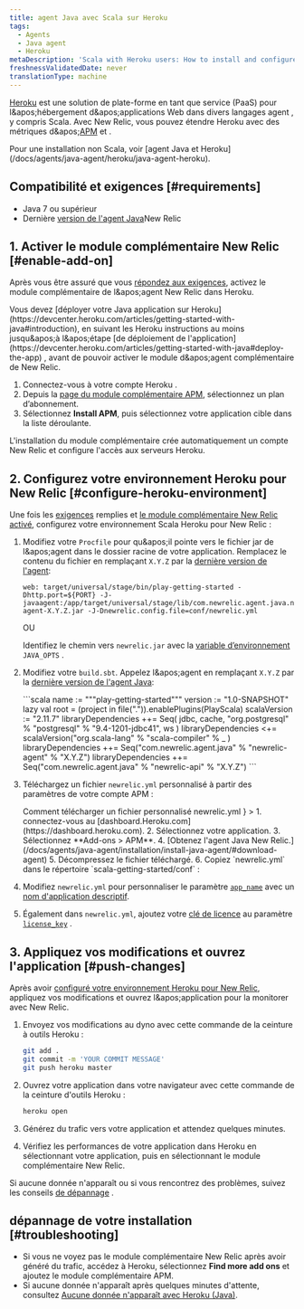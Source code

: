 ```yaml
---
title: agent Java avec Scala sur Heroku
tags:
  - Agents
  - Java agent
  - Heroku
metaDescription: 'Scala with Heroku users: How to install and configure the Java agent for your APM add-on.'
freshnessValidatedDate: never
translationType: machine
---
```


[Heroku](https://devcenter.heroku.com/articles/newrelic) est une solution de plate-forme en tant que service (PaaS) pour l&amp;apos;hébergement d&amp;apos;applications Web dans divers langages agent , y compris Scala. Avec New Relic, vous pouvez étendre Heroku avec des métriques d&amp;apos;[APM](/docs/apm/new-relic-apm) et [<InlinePopover type="browser" />](/docs/browser/new-relic-browser).

<Callout variant="tip">
  Pour une installation non Scala, voir [agent Java et Heroku](/docs/agents/java-agent/heroku/java-agent-heroku).
</Callout>

## Compatibilité et exigences [#requirements]

* Java 7 ou supérieur
* Dernière [version de l'agent Java](/docs/release-notes/agent-release-notes/java-release-notes)New Relic

## 1. Activer le module complémentaire New Relic [#enable-add-on]

Après vous être assuré que vous [répondez aux exigences](#requirements), activez le module complémentaire de l&amp;apos;agent New Relic dans Heroku.

<Callout variant="caution">
  Vous devez [déployer votre Java application sur Heroku](https://devcenter.heroku.com/articles/getting-started-with-java#introduction), en suivant les Heroku instructions au moins jusqu&amp;apos;à l&amp;apos;étape [de déploiement de l'application](https://devcenter.heroku.com/articles/getting-started-with-java#deploy-the-app) , avant de pouvoir activer le module d&amp;apos;agent complémentaire de New Relic.
</Callout>

1. Connectez-vous à votre compte Heroku .
2. Depuis la [page du module complémentaire APM](https://elements.heroku.com/addons/newrelic#pricing), sélectionnez un plan d’abonnement.
3. Sélectionnez <DNT>**Install APM**</DNT>, puis sélectionnez votre application cible dans la liste déroulante.

L'installation du module complémentaire crée automatiquement un compte New Relic et configure l'accès aux serveurs Heroku.

## 2. Configurez votre environnement Heroku pour New Relic [#configure-heroku-environment]

Une fois les [exigences](#requirements) remplies et [le module complémentaire New Relic activé](#enable-add-on), configurez votre environnement Scala Heroku pour New Relic :

1. Modifiez votre `Procfile` pour qu&amp;apos;il pointe vers le fichier jar de l&amp;apos;agent dans le dossier racine de votre application. Remplacez le contenu du fichier en remplaçant `X.Y.Z` par la [dernière version de l'agent](/docs/agents/java-agent/getting-started/java-release-notes):

   ```procfile
   web: target/universal/stage/bin/play-getting-started -Dhttp.port=${PORT} -J-javaagent:/app/target/universal/stage/lib/com.newrelic.agent.java.newrelic-agent-X.Y.Z.jar -J-Dnewrelic.config.file=conf/newrelic.yml
   ```

   OU

   Identifiez le chemin vers `newrelic.jar` avec la [variable d’environnement](https://devcenter.heroku.com/articles/config-vars) `JAVA_OPTS` .

2. Modifiez votre `build.sbt`. Appelez l&amp;apos;agent en remplaçant `X.Y.Z` par la [dernière version de l'agent Java](/docs/agents/java-agent/getting-started/java-release-notes):

   <CollapserGroup>
     <Collapser id="build-sbt" title="Construction personnalisée.sbt">
       ```scala
       name := """play-getting-started"""
       version := "1.0-SNAPSHOT"
       lazy val root = (project in file(".")).enablePlugins(PlayScala)
       scalaVersion := "2.11.7"
       libraryDependencies ++= Seq(
           jdbc,
           cache,
           "org.postgresql" % "postgresql" % "9.4-1201-jdbc41",
           ws
       )
       libraryDependencies <+= scalaVersion("org.scala-lang" % "scala-compiler" % _ )
       libraryDependencies ++= Seq("com.newrelic.agent.java" % "newrelic-agent" % "X.Y.Z")
       libraryDependencies ++= Seq("com.newrelic.agent.java" % "newrelic-api" % "X.Y.Z")
       ```
     </Collapser>
   </CollapserGroup>

3. Téléchargez un fichier `newrelic.yml` personnalisé à partir des paramètres de votre compte APM :

   <CollapserGroup>
     <Collapser
       id="customized-yml"
       title={<>Comment télécharger un fichier personnalisé <InlineCode>
         newrelic.yml
       </InlineCode></>
       }
     >
       1. connectez-vous au [dashboard.Heroku.com](https://dashboard.heroku.com).
       2. Sélectionnez votre application.
       3. Sélectionnez <DNT>**Add-ons &gt; APM**</DNT>.
       4. [Obtenez l'agent Java New Relic.](/docs/agents/java-agent/installation/install-java-agent/#download-agent)
       5. Décompressez le fichier téléchargé.
       6. Copiez `newrelic.yml` dans le répertoire `scala-getting-started/conf` :
     </Collapser>
   </CollapserGroup>

4. Modifiez `newrelic.yml` pour personnaliser le paramètre [`app_name`](/docs/agents/java-agent/configuration/java-agent-configuration-config-file#cfg-app_name) avec un [nom d'application descriptif](/docs/agents/manage-apm-agents/app-naming/name-your-application).

5. Également dans `newrelic.yml`, ajoutez votre [clé de licence](/docs/apis/intro-apis/new-relic-api-keys/#ingest-license-key) au paramètre [`license_key`](/docs/agents/java-agent/configuration/java-agent-configuration-config-file#cfg-license_key) .

## 3. Appliquez vos modifications et ouvrez l'application [#push-changes]

Après avoir [configuré votre environnement Heroku pour New Relic](#configure-heroku-environment), appliquez vos modifications et ouvrez l&amp;apos;application pour la monitorer avec New Relic.

1. Envoyez vos modifications au dyno avec cette commande de la ceinture à outils Heroku :

   ```bash
   git add .
   git commit -m 'YOUR COMMIT MESSAGE'
   git push heroku master
   ```

2. Ouvrez votre application dans votre navigateur avec cette commande de la ceinture d'outils Heroku :

   ```bash
   heroku open
   ```

3. Générez du trafic vers votre application et attendez quelques minutes.

4. Vérifiez les performances de votre application dans Heroku en sélectionnant votre application, puis en sélectionnant le module complémentaire New Relic.

Si aucune donnée n'apparaît ou si vous rencontrez des problèmes, suivez les conseils [de dépannage](#troubleshooting) .

## dépannage de votre installation [#troubleshooting]

* Si vous ne voyez pas le module complémentaire New Relic après avoir généré du trafic, accédez à Heroku, sélectionnez <DNT>**Find more add ons**</DNT> et ajoutez le module complémentaire APM.
* Si aucune donnée n'apparaît après quelques minutes d'attente, consultez [Aucune donnée n'apparaît avec Heroku (Java)](/docs/agents/java-agent/heroku/no-data-appears-heroku-java).